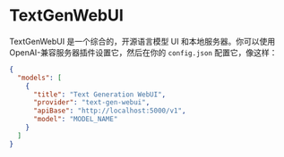 # TextGenWebUI

TextGenWebUI 是一个综合的，开源语言模型 UI 和本地服务器。你可以使用 OpenAI-兼容服务器插件设置它，然后在你的 `config.json` 配置它，像这样：

```json title="config.json"
{
  "models": [
    {
      "title": "Text Generation WebUI",
      "provider": "text-gen-webui",
      "apiBase": "http://localhost:5000/v1",
      "model": "MODEL_NAME"
    }
  ]
}
```
